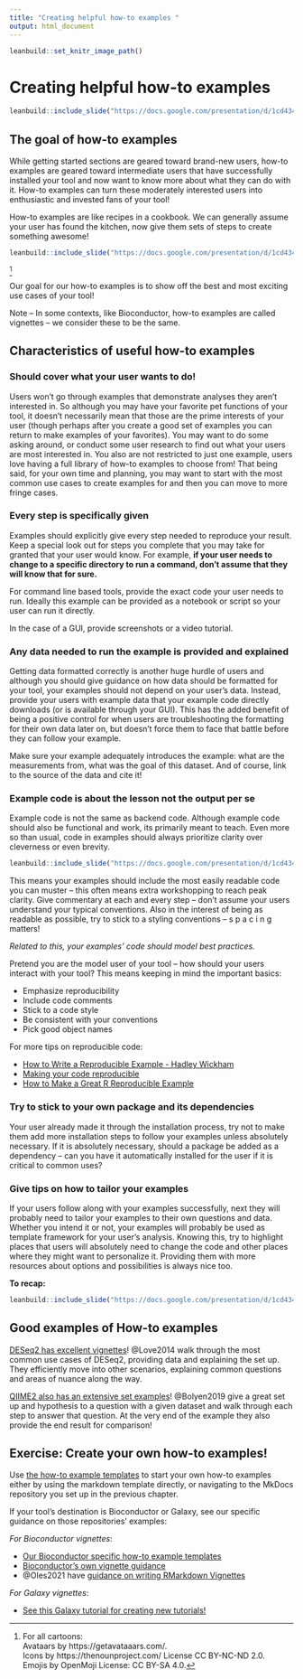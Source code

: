 ```yaml
---
title: "Creating helpful how-to examples "
output: html_document
---
```


```r
leanbuild::set_knitr_image_path()
```

# Creating helpful how-to examples

```r
leanbuild::include_slide("https://docs.google.com/presentation/d/1cd434bkLer_CJ04GzpsZwzeEA9gjc5Ho6QimiHPbyEg/edit#slide=id.gd422c5de97_0_42")
```

## The goal of how-to examples

While getting started sections are geared toward brand-new users, how-to examples are geared toward intermediate users that have successfully installed your tool and now want to know more about what they can do with it. How-to examples can turn these moderately interested users into enthusiastic and invested fans of your tool!

How-to examples are like recipes in a cookbook. We can generally assume your user has found the kitchen, now give them sets of steps to create something awesome!

```r
leanbuild::include_slide("https://docs.google.com/presentation/d/1cd434bkLer_CJ04GzpsZwzeEA9gjc5Ho6QimiHPbyEg/edit#slide=id.gcdcbd8d802_0_21")
```
^[For all cartoons:     
Avataars by https://getavataaars.com/.   
Icons by https://thenounproject.com/ License CC BY-NC-ND 2.0.     
Emojis by OpenMoji License: CC BY-SA 4.0.]

Our goal for our how-to examples is to show off the best and most exciting use cases of your tool!

Note -- In some contexts, like Bioconductor, how-to examples are called vignettes -- we consider these to be the same.

## Characteristics of useful how-to examples

### Should cover what your user wants to do!

Users won't go through examples that demonstrate analyses they aren't interested in. So although you may have your favorite pet functions of your tool, it doesn't necessarily mean that those are the prime interests of your user (though perhaps after you create a good set of examples you can return to make examples of your favorites). You may want to do some asking around, or conduct some user research to find out what your users are most interested in. You also are not restricted to just one example, users love having a full library of how-to examples to choose from! That being said, for your own time and planning, you may want to start with the most common use cases to create examples for and then you can move to more fringe cases.

### Every step is specifically given

Examples should explicitly give every step needed to reproduce your result. Keep a special look out for steps you complete that you may take for granted that your user would know. For example, **if your user needs to change to a specific directory to run a command, don't assume that they will know that for sure.**

For command line based tools, provide the exact code your user needs to run. Ideally this example can be provided as a notebook or script so your user can run it directly.

In the case of a GUI, provide screenshots or a video tutorial.

### Any data needed to run the example is provided and explained  

Getting data formatted correctly is another huge hurdle of users and although you should give guidance on how data should be formatted for your tool, your examples should not depend on your user's data. Instead, provide your users with example data that your example code directly downloads (or is available through your GUI). This has the added benefit of being a positive control for when users are troubleshooting the formatting for their own data later on, but doesn't force them to face that battle before they can follow your example.

Make sure your example adequately introduces the example: what are the measurements from, what was the goal of this dataset. And of course, link to the source of the data and cite it!

### Example code is about the lesson not the output per se

Example code is not the same as backend code. Although example code should also be functional and work, its primarily meant to teach. Even more so than usual, code in examples should always prioritize clarity over cleverness or even brevity.

```r
leanbuild::include_slide("https://docs.google.com/presentation/d/1cd434bkLer_CJ04GzpsZwzeEA9gjc5Ho6QimiHPbyEg/edit#slide=id.gd5f2c75a67_0_128")
```

This means your examples should include the most easily readable code you can muster -- this often means extra workshopping to reach peak clarity. Give commentary at each and every step -- don't assume your users understand your typical conventions. Also in the interest of being as readable as possible, try to stick to a styling conventions -- s p a c i n g  matters!

_Related to this, your examples' code should model best practices._

Pretend you are the model user of your tool -- how should your users interact with your tool?
This means keeping in mind the important basics:

- Emphasize reproducibility
- Include code comments
- Stick to a code style
- Be consistent with your conventions
- Pick good object names

For more tips on reproducible code:

- [How to Write a Reproducible Example - Hadley Wickham](https://gist.github.com/hadley/270442#how-to-write-a-reproducible-example)
- [Making your code reproducible](https://methodsblog.com/2017/12/06/making-your-code-reproducible/)
- [How to Make a Great R Reproducible Example](https://stackoverflow.com/questions/5963269/how-to-make-a-great-r-reproducible-example)

### Try to stick to your own package and its dependencies

Your user already made it through the installation process, try not to make them add more installation steps to follow your examples unless absolutely necessary. If it is absolutely necessary, should a package be added as a dependency -- can you have it automatically installed for the user if it is critical to common uses?

### Give tips on how to tailor your examples

If your users follow along with your examples successfully, next they will probably need to tailor your examples to their own questions and data. Whether you intend it or not, your examples will probably be used as template framework for your user's analysis. Knowing this, try to highlight places that users will absolutely need to change the code and other places where they might want to personalize it. Providing them with more resources about options and possibilities is always nice too.

**To recap:**

```r
leanbuild::include_slide("https://docs.google.com/presentation/d/1cd434bkLer_CJ04GzpsZwzeEA9gjc5Ho6QimiHPbyEg/edit#slide=id.gcdcbd8d802_0_12")
```

## Good examples of How-to examples

[DESeq2 has excellent vignettes](http://www.bioconductor.org/packages/release/bioc/vignettes/DESeq2/inst/doc/DESeq2.html)!
@Love2014 walk through the most common use cases of DESeq2, providing data and explaining the set up. They efficiently move into other scenarios, explaining common questions and areas of nuance along the way.

[QIIME2 also has an extensive set examples](https://docs.qiime2.org/2021.2/tutorials/pd-mice/)!
@Bolyen2019 give a great set up and hypothesis to a question with a given dataset and walk through each step to answer that question. At the very end of the example they also provide the end result for comparison!

## Exercise: Create your own how-to examples!

Use [the how-to example templates](https://raw.githubusercontent.com/jhudsl/itcr-template-documentation/master/docs/how_to_examples.md) to start your own how-to examples either by using the markdown template directly, or navigating to the MkDocs repository you set up in the previous chapter.

If your tool's destination is Bioconductor or Galaxy, see our specific guidance on those repositories' examples:

_For Bioconductor vignettes_:

- [Our Bioconductor specific how-to example templates]( https://jhudatascience.org/itcr-template-documentation/bioconductor_guides/bioconductor_vignette_template.Rmd)
- [Bioconductor's own vignette guidance](https://www.bioconductor.org/developers/package-guidelines/#Vignettes)
- @Oles2021 have [guidance on writing RMarkdown Vignettes](https://bioconductor.org/packages/devel/bioc/vignettes/BiocStyle/inst/doc/AuthoringRmdVignettes.html)

_For Galaxy vignettes_:

- [See this Galaxy tutorial for creating new tutorials!](https://training.galaxyproject.org/training-material/topics/contributing/tutorials/create-new-tutorial/tutorial.html)
